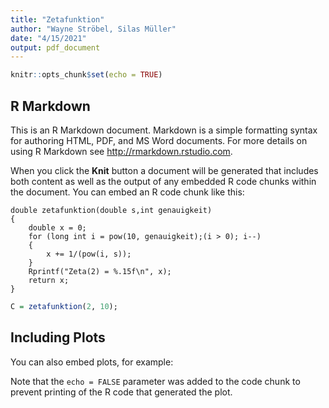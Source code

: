 ```yaml
---
title: "Zetafunktion"
author: "Wayne Ströbel, Silas Müller"
date: "4/15/2021"
output: pdf_document
---
```

```r
knitr::opts_chunk$set(echo = TRUE)
```

## R Markdown

This is an R Markdown document. Markdown is a simple formatting syntax for authoring HTML, PDF, and MS Word documents. For more details on using R Markdown see <http://rmarkdown.rstudio.com>.

When you click the **Knit** button a document will be generated that includes both content as well as the output of any embedded R code chunks within the document. You can embed an R code chunk like this:

```Rcpp
double zetafunktion(double s,int genauigkeit)
{
    double x = 0;
    for (long int i = pow(10, genauigkeit);(i > 0); i--)
    {
        x += 1/(pow(i, s));
    }
    Rprintf("Zeta(2) = %.15f\n", x);
    return x;
}
```

```r
C = zetafunktion(2, 10);
```
## Including Plots

You can also embed plots, for example:


Note that the `echo = FALSE` parameter was added to the code chunk to prevent printing of the R code that generated the plot.

